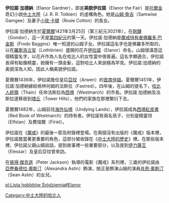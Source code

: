 '''伊拉諾·加德納'''（Elanor Gardner），即是'''美貌伊拉諾'''（Elanor the Fair）是[[托爾金|托爾金]]奇幻小說[[中土大陸|中土大陸]]（J. R. R. Tolkien）的虛構角色。她是[[山姆·詹吉|山姆·詹吉]]（Samwise Gamgee）及妻子[[小玫·卡頓|小玫·卡頓]]（Rosie Cotton）的長女。

伊拉諾·加德納生於[[夏爾曆|夏爾曆]]1421年3月25日（第三紀元3021年），在[[剛鐸|剛鐸]]（Gondor），這一天是[[第四紀元|第四紀元]]的第一天。伊拉諾·加德納是[[魔戒持有者|魔戒持有者]][[佛羅多·巴金斯|佛羅多·巴金斯]]（Frodo Baggins）唯一知道的山姆子女。伊拉諾這名字也是佛羅多所取的，以在[[羅斯洛立安|羅斯洛立安]]（Lothlórien）盛開的花卉[[伊拉諾|伊拉諾]]（Elanor）命名，山姆很滿意這個精靈名字，以花卉作為人名在哈比人的女性當中很普遍。這名字頗適合，伊拉諾長得有點像精靈，她擁有一頭金髮，這對哈比人來說極為罕見。伊拉諾·加德納的美貌深為人知，因此人稱美貌伊拉諾。

夏爾曆1436年，伊拉諾擔任皇后[[亞玟|亞玟]]（Arwen）的[[首席伴娘|首席伴娘]]。夏爾曆1451年，伊拉諾·加德納嫁給格林何姆的法斯拉（Fastred）。四年後，在山姆的提名下，[[哈比人統領|哈比人統領]]（Thain）任命法斯拉為[[西境|西境]]（Westmarch）的市長。伊拉諾·加德納及法斯拉遂移居到[[塔丘|塔丘]]（Tower Hills），他們的家族在那裡繁衍下去。

夏爾曆1482年，山姆前往[[海外仙境|海外仙境]]（Undying Lands），伊拉諾成為[[西境紅皮書|西境紅皮書]]（Red Book of Westmarch）的持有者。伊拉諾有兩名孩子，分別是精靈坦（Elfstan）及費瑞爾（Fíriel）。

伊拉諾在《[[魔戒|魔戒]]》的最後一節及附錄裡登場。在兩個沒有出版的《魔戒》版本裡，伊拉諾擔當著更重要的角色，這部分被收錄在《[[中土大陸的歷史|中土大陸的歷史]]》裡。在那些版本裡，伊拉諾父親山姆談話，提到故事裡一些重要部分，以及提到[[伊力薩王|伊力薩王]]（Elessar）及皇后亞玟曾來訪。

在[[彼得·傑克遜|彼得·傑克遜]]（Peter Jackson）執導的電影《魔戒》系列裡，三歲的伊拉諾由[[亞歷桑德拉·奧斯汀|亞歷桑德拉·奧斯汀]]（Alexandra Astin）飾演，她正是飾演山姆的演員[[肖恩·奧斯汀|肖恩·奧斯汀]]（Sean Astin）的女兒。

{{Tolkien-stub}}

[[Category:中土大陸的哈比人|Category:中土大陸的哈比人]]

[[pl:Lista_hobbitów_Śródziemia#Elanor|pl:Lista hobbitów Śródziemia#Elanor]]